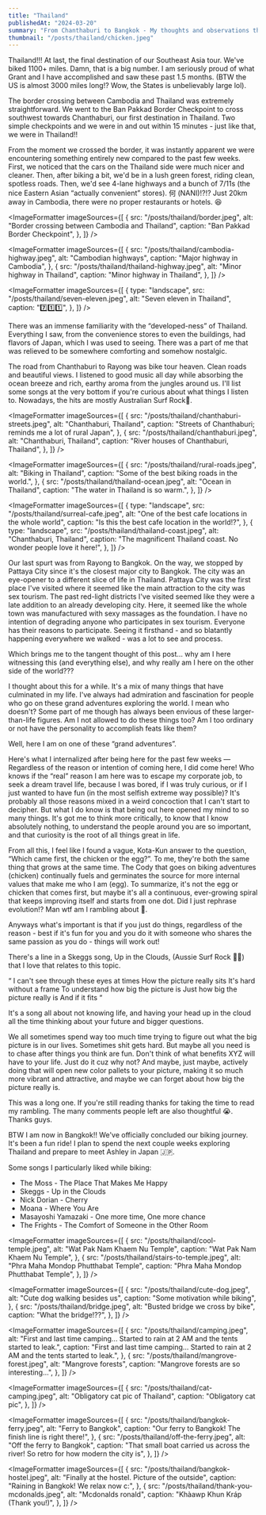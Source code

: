 ```yaml
---
title: "Thailand"
publishedAt: "2024-03-20"
summary: "From Chanthaburi to Bangkok - My thoughts and observations through it all."
thumbnail: "/posts/thailand/chicken.jpeg"
---
```


<HeroImage
  src="/posts/thailand/chicken.jpeg"
  alt="Chicken Shrine in Sanam Chai"
  caption="Chicken Shrine in Sanam Chai"
/>

Thailand!!! At last, the final destination of our Southeast Asia tour. We've biked 1100+ miles. Damn, that is a big number. I am seriously proud of what Grant and I have accomplished and saw these past 1.5 months. (BTW the US is almost 3000 miles long!? Wow, the States is unbelievably large lol).

The border crossing between Cambodia and Thailand was extremely straightforward. We went to the Ban Pakkad Border Checkpoint to cross southwest towards Chanthaburi, our first destination in Thailand. Two simple checkpoints and we were in and out within 15 minutes - just like that, we were in Thailand!!

From the moment we crossed the border, it was instantly apparent we were encountering something entirely new compared to the past few weeks. First, we noticed that the cars on the Thailand side were much nicer and cleaner. Then, after biking a bit, we'd be in a lush green forest, riding clean, spotless roads. Then, we'd see 4-lane highways and a bunch of 7/11s (the nice Eastern Asian “actually convenient” stores). 何 (NANI)!?!? Just 20km away in Cambodia, there were no proper restaurants or hotels. 😆

<ImageFormatter
  imageSources={[
    {
      src: "/posts/thailand/border.jpeg",
      alt: "Border crossing between Cambodia and Thailand",
      caption: "Ban Pakkad Border Checkpoint",
    },
  ]}
/>

<ImageFormatter
  imageSources={[
    {
      src: "/posts/thailand/cambodia-highway.jpeg",
      alt: "Cambodian highways",
      caption: "Major highway in Cambodia",
    },
    {
      src: "/posts/thailand/thailand-highway.jpeg",
      alt: "Minor highway in Thailand",
      caption: "Minor highway in Thailand",
    },
  ]}
/>

<ImageFormatter
  imageSources={[
    {
      type: "landscape",
      src: "/posts/thailand/seven-eleven.jpeg",
      alt: "Seven eleven in Thailand",
      caption: "7️⃣1️⃣1️⃣",
    },
  ]}
/>

There was an immense familiarity with the “developed-ness” of Thailand. Everything I saw, from the convenience stores to even the buildings, had flavors of Japan, which I was used to seeing. There was a part of me that was relieved to be somewhere comforting and somehow nostalgic.

The road from Chanthaburi to Rayong was bike tour heaven. Clean roads and beautiful views. I listened to good music all day while absorbing the ocean breeze and rich, earthy aroma from the jungles around us. I'll list some songs at the very bottom if you're curious about what things I listen to. Nowadays, the hits are mostly Australian Surf Rock🤘.

<ImageFormatter
  imageSources={[
    {
      src: "/posts/thailand/chanthaburi-streets.jpeg",
      alt: "Chanthaburi, Thailand",
      caption: "Streets of Chanthaburi; reminds me a lot of rural Japan",
    },
    {
      src: "/posts/thailand/chanthaburi.jpeg",
      alt: "Chanthaburi, Thailand",
      caption: "River houses of Chanthaburi, Thailand",
    },
  ]}
/>

<ImageFormatter
  imageSources={[
    {
      src: "/posts/thailand/rural-roads.jpeg",
      alt: "Biking in Thailand",
      caption: "Some of the best biking roads in the world.",
    },
    {
      src: "/posts/thailand/thailand-ocean.jpeg",
      alt: "Ocean in Thailand",
      caption: "The water in Thailand is so warm.",
    },
  ]}
/>

<ImageFormatter
  imageSources={[
    {
      type: "landscape",
      src: "/posts/thailand/surreal-cafe.jpeg",
      alt: "One of the best cafe locations in the whole world",
      caption: "Is this the best cafe location in the world!?",
    },
    {
      type: "landscape",
      src: "/posts/thailand/thailand-coast.jpeg",
      alt: "Chanthaburi, Thailand",
      caption: "The magnificent Thailand coast. No wonder people love it here!",
    },
  ]}
/>

Our last spurt was from Rayong to Bangkok. On the way, we stopped by Pattaya City since it's the closest major city to Bangkok. The city was an eye-opener to a different slice of life in Thailand. Pattaya City was the first place I've visited where it seemed like the main attraction to the city was sex tourism. The past red-light districts I've visited seemed like they were a late addition to an already developing city. Here, it seemed like the whole town was manufactured with sexy massages as the foundation. I have no intention of degrading anyone who participates in sex tourism. Everyone has their reasons to participate. Seeing it firsthand - and so blatantly happening everywhere we walked - was a lot to see and process.

Which brings me to the tangent thought of this post… why am I here witnessing this (and everything else), and why really am I here on the other side of the world???

I thought about this for a while. It's a mix of many things that have culminated in my life. I've always had admiration and fascination for people who go on these grand adventures exploring the world. I mean who doesn't? Some part of me though has always been envious of these larger-than-life figures. Am I not allowed to do these things too? Am I too ordinary or not have the personality to accomplish feats like them?

Well, here I am on one of these “grand adventures”.

Here's what I internalized after being here for the past few weeks — Regardless of the reason or intention of coming here, I did come here! Who knows if the “real” reason I am here was to escape my corporate job, to seek a dream travel life, because I was bored, if I was truly curious, or if I just wanted to have fun (in the most selfish extreme way possible)? It's probably all those reasons mixed in a weird concoction that I can't start to decipher. But what I do know is that being out here opened my mind to so many things. It's got me to think more critically, to know that I know absolutely nothing, to understand the people around you are so important, and that curiosity is the root of all things great in life.

From all this, I feel like I found a vague, Kota-Kun answer to the question, “Which came first, the chicken or the egg?”. To me, they're both the same thing that grows at the same time. The Cody that goes on biking adventures (chicken) continually fuels and germinates the source for more internal values that make me who I am (egg). To summarize, it's not the egg or chicken that comes first, but maybe it's all a continuous, ever-growing spiral that keeps improving itself and starts from one dot. Did I just rephrase evolution!? Man wtf am I rambling about 🤣.

Anyways what's important is that if you just do things, regardless of the reason - best if it's fun for you and you do it with someone who shares the same passion as you do - things will work out!

There's a line in a Skeggs song, Up in the Clouds, (Aussie Surf Rock 🏄‍♀️) that I love that relates to this topic.

“
I can't see through these eyes at times
How the picture really sits
It's hard without a frame
To understand how big the picture is
Just how big the picture really is
And if it fits
“

It's a song all about not knowing life, and having your head up in the cloud all the time thinking about your future and bigger questions.

We all sometimes spend way too much time trying to figure out what the big picture is in our lives. Sometimes shit gets hard. But maybe all you need is to chase after things you think are fun. Don't think of what benefits XYZ will have to your life. Just do it cuz why not? And maybe, just maybe, actively doing that will open new color pallets to your picture, making it so much more vibrant and attractive, and maybe we can forget about how big the picture really is.

This was a long one. If you're still reading thanks for taking the time to read my rambling. The many comments people left are also thoughtful 😭. Thanks guys.

BTW I am now in Bangkok!! We've officially concluded our biking journey. It's been a fun ride! I plan to spend the next couple weeks exploring Thailand and prepare to meet Ashley in Japan 🇯🇵.

Some songs I particularly liked while biking:

- The Moss - The Place That Makes Me Happy
- Skeggs - Up in the Clouds
- Nick Dorian - Cherry
- Moana - Where You Are
- Masayoshi Yamazaki - One more time, One more chance
- The Frights - The Comfort of Someone in the Other Room

<ImageFormatter
  imageSources={[
    {
      src: "/posts/thailand/cool-temple.jpeg",
      alt: "Wat Pak Nam Khaem Nu Temple",
      caption: "Wat Pak Nam Khaem Nu Temple",
    },
    {
      src: "/posts/thailand/stairs-to-temple.jpeg",
      alt: "Phra Maha Mondop Phutthabat Temple",
      caption: "Phra Maha Mondop Phutthabat Temple",
    },
  ]}
/>

<ImageFormatter
  imageSources={[
    {
      src: "/posts/thailand/cute-dog.jpeg",
      alt: "Cute dog walking besides us",
      caption: "Some motivation while biking",
    },
    {
      src: "/posts/thailand/bridge.jpeg",
      alt: "Busted bridge we cross by bike",
      caption: "What the bridge!??",
    },
  ]}
/>

<ImageFormatter
  imageSources={[
    {
      src: "/posts/thailand/camping.jpeg",
      alt: "First and last time camping... Started to rain at 2 AM and the tents started to leak.",
      caption:
        "First and last time camping... Started to rain at 2 AM and the tents started to leak.",
    },
    {
      src: "/posts/thailand/mangrove-forest.jpeg",
      alt: "Mangrove forests",
      caption: "Mangrove forests are so interesting...",
    },
  ]}
/>

<ImageFormatter
  imageSources={[
    {
      src: "/posts/thailand/cat-camping.jpeg",
      alt: "Obligatory cat pic of Thailand",
      caption: "Obligatory cat pic",
    },
  ]}
/>

<ImageFormatter
  imageSources={[
    {
      src: "/posts/thailand/bangkok-ferry.jpeg",
      alt: "Ferry to Bangkok",
      caption: "Our ferry to Bangkok! The finish line is right there!",
    },
    {
      src: "/posts/thailand/off-the-ferry.jpeg",
      alt: "Off the ferry to Bangkok",
      caption:
        "That small boat carried us across the river! So retro for how modern the city is",
    },
  ]}
/>

<ImageFormatter
  imageSources={[
    {
      src: "/posts/thailand/bangkok-hostel.jpeg",
      alt: "Finally at the hostel. Picture of the outside",
      caption: "Raining in Bangkok! We relax now c:",
    },
    {
      src: "/posts/thailand/thank-you-mcdonalds.jpeg",
      alt: "Mcdonalds ronald",
      caption: "Khàawp Khun Kráp (Thank you!)",
    },
  ]}
/>
